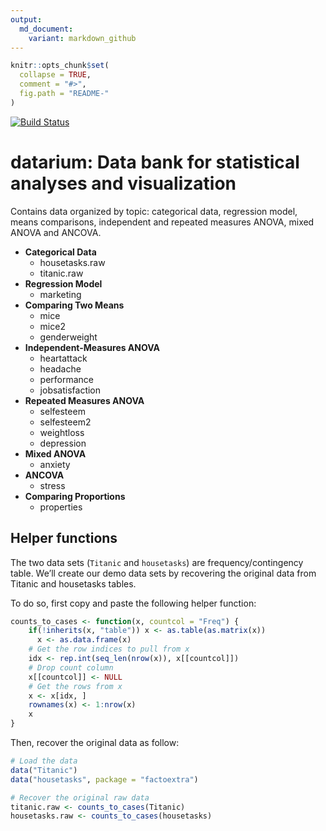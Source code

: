 ```yaml
---
output:
  md_document:
    variant: markdown_github
---
```


<!-- README.md is generated from README.Rmd. Please edit that file -->

```r
knitr::opts_chunk$set(
  collapse = TRUE,
  comment = "#>",
  fig.path = "README-"
)
```


[![Build Status](https://api.travis-ci.org/kassambara/ggpubr.png)](https://travis-ci.org/kassambara/datarium)


# datarium: Data bank for statistical analyses and visualization

Contains data organized by topic: categorical data, regression model, means comparisons, independent and repeated measures ANOVA, mixed ANOVA and ANCOVA.
    
    
- **Categorical Data**
    - housetasks.raw
    - titanic.raw
- **Regression Model**
    - marketing
- **Comparing Two Means**
    - mice
    - mice2
    - genderweight
- **Independent-Measures ANOVA**
    - heartattack
    - headache
    - performance
    - jobsatisfaction
- **Repeated Measures ANOVA**
    - selfesteem
    - selfesteem2
    - weightloss
    - depression
- **Mixed ANOVA**
    - anxiety
- **ANCOVA**
    - stress
- **Comparing Proportions**
    - properties
      
    
## Helper functions
   
The two data sets (`Titanic` and `housetasks`) are frequency/contingency table. We'll create our demo data sets by recovering the original data from Titanic and housetasks tables.
  
  
To do so, first copy and paste the following helper function:
    
    
```r
counts_to_cases <- function(x, countcol = "Freq") {
    if(!inherits(x, "table")) x <- as.table(as.matrix(x))
      x <- as.data.frame(x)
    # Get the row indices to pull from x
    idx <- rep.int(seq_len(nrow(x)), x[[countcol]])
    # Drop count column
    x[[countcol]] <- NULL
    # Get the rows from x
    x <- x[idx, ]
    rownames(x) <- 1:nrow(x)
    x
}
```
    
    
Then, recover the original data as follow:  
     
     
```r
# Load the data
data("Titanic")
data("housetasks", package = "factoextra")

# Recover the original raw data
titanic.raw <- counts_to_cases(Titanic)
housetasks.raw <- counts_to_cases(housetasks)
```
    
    
